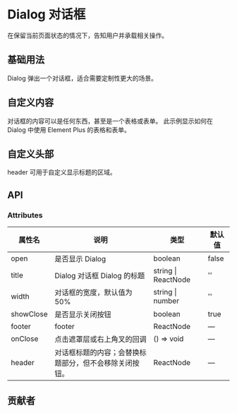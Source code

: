 # Dialog 对话框


在保留当前页面状态的情况下，告知用户并承载相关操作。

## 基础用法

Dialog 弹出一个对话框，适合需要定制性更大的场景。

<CodeBlock name="DialogBasic">
  <DialogBasic />
</CodeBlock>

## 自定义内容

对话框的内容可以是任何东西，甚至是一个表格或表单。 此示例显示如何在 Dialog 中使用 Element Plus 的表格和表单。

<CodeBlock name="DialogContent">
  <DialogContent />
</CodeBlock>

## 自定义头部

header 可用于自定义显示标题的区域。

<CodeBlock name="DialogHeader">
  <DialogHeader />
</CodeBlock>

## API

### Attributes

| 属性名    | 说明                                                   | 类型                    | 默认值 |
| --------- | ------------------------------------------------------ | ----------------------- | ------ |
| open      | 是否显示 Dialog                                        | boolean                 | false  |
| title     | Dialog 对话框 Dialog 的标题                            | string &#124; ReactNode | ''     |
| width     | 对话框的宽度，默认值为 50%                             | string &#124; number    | ''     |
| showClose | 是否显示关闭按钮                                       | boolean                 | true   |
| footer    | footer                                                 | ReactNode               | —      |
| onClose   | 点击遮罩层或右上角叉的回调                             | () => void              | —      |
| header    | 对话框标题的内容；会替换标题部分，但不会移除关闭按钮。 | ReactNode               | —      |

## 贡献者

<Contributor path="packages/Dialog/index.zh-CN.mdx" />